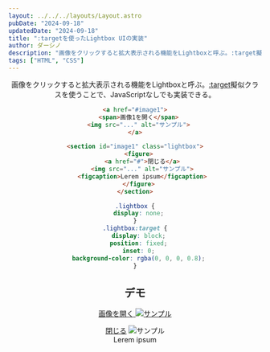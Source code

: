 ```yaml
---
layout: ../../../layouts/Layout.astro
pubDate: "2024-09-18"
updatedDate: "2024-09-18"
title: ":targetを使ったLightbox UIの実装"
author: ダーシノ
description: "画像をクリックすると拡大表示される機能をLightboxと呼ぶ。:target擬似クラスを使うことで、JavaScriptなしでも実装できる。"
tags: ["HTML", "CSS"]
---
```



<Header {...frontmatter} />

画像をクリックすると拡大表示される機能をLightboxと呼ぶ。[:target](https://developer.mozilla.org/ja/docs/Web/CSS/:target)擬似クラスを使うことで、JavaScriptなしでも実装できる。

```html
<a href="#image1">
  <span>画像1を開く</span>
  <img src="..." alt="サンプル">
</a>

<section id="image1" class="lightbox">
  <figure>
    <a href="#">閉じる</a>
    <img src="..." alt="サンプル">
    <figcaption>Lerem ipsum</figcaption>
  </figure>
</section>
```

```css
.lightbox {
  display: none;
}
.lightbox:target {
  display: block;
  position: fixed;
  inset: 0;
  background-color: rgba(0, 0, 0, 0.8);
}
```

## デモ

<section id="demo">
  <a class="open" href="#image">
    <span>画像を開く</span>
    <img src="https://avatars.githubusercontent.com/u/5305599?v=4" alt="サンプル" />
  </a>

  <section id="image" class="lightbox">
    <figure>
      <a href="#" class="close">閉じる</a>
      <img src="https://avatars.githubusercontent.com/u/5305599?v=4" alt="サンプル" />
      <figcaption>Lerem ipsum</figcaption>
    </figure>
  </section>
</section>

<style>{`
#demo {
  .open {
    width: 200px;
    display: flex;
    flex-direction: column;
  }
  .close {
    background-color: white;
  }

  .lightbox {
    display: none;
  }
  .lightbox:target {
    display: block;
    flex-direction: column;
    position: fixed;
    inset: 0;
    background-color: rgba(0, 0, 0, 0.8);
  }
}
`}</style>

